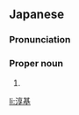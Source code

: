 ==Japanese==
{{ja-kanjitab|じゅん|き}}

===Pronunciation===
{{ja-pron|じゅんき}}

===Proper noun===
{{ja-pos|proper|じゅんき}}

# {{given name|male|lang=ja|sort=じゅんき}}

[[li:淳基]]